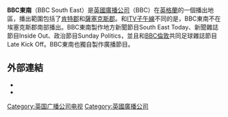 '''BBC東南'''（BBC South East）是[[英國廣播公司|英國廣播公司]]（BBC）在[[英格蘭|英格蘭]]的一個播出地區，播出範圍包括了[[肯特郡|肯特郡]]和[[薩塞克斯郡|薩塞克斯郡]]。和[[ITV子午線|ITV子午線]]不同的是，BBC東南不在埃塞克斯郡南部播出。BBC東南製作地方新聞節目South East Today、新聞雜誌節目Inside Out、政治節目Sunday Politics，並且和[[BBC倫敦|BBC倫敦]]共同足球雜誌節目Late Kick Off。BBC東南也獨自製作廣播節目。

==外部連結==
*{{bbc.co.uk|id=local|title=BBC Local News}}
*{{bbc.co.uk|id=southeasttoday|title=''BBC South East Today''}}

{{英国广播公司电视}}
{{Authority control}}
[[Category:英国广播公司电视|Category:英国广播公司电视]]
[[Category:英國廣播公司|Category:英國廣播公司]]